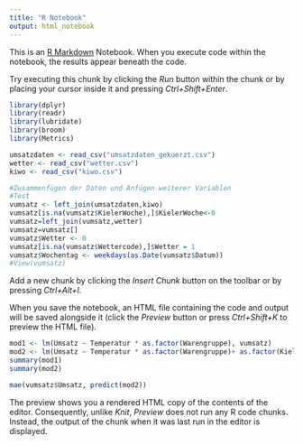 ```yaml
---
title: "R Notebook"
output: html_notebook
---
```


This is an [R Markdown](http://rmarkdown.rstudio.com) Notebook. When you execute code within the notebook, the results appear beneath the code. 

Try executing this chunk by clicking the *Run* button within the chunk or by placing your cursor inside it and pressing *Ctrl+Shift+Enter*. 

```r

library(dplyr)
library(readr)
library(lubridate)
library(broom)
library(Metrics)

umsatzdaten <- read_csv("umsatzdaten_gekuerzt.csv")
wetter <- read_csv("wetter.csv")
kiwo <- read_csv("kiwo.csv")

#Zusammenfügen der Daten und Anfügen weiterer Variablen
#Test
vumsatz <- left_join(umsatzdaten,kiwo)
vumsatz[is.na(vumsatz$KielerWoche),]$KielerWoche<-0
vumsatz=left_join(vumsatz,wetter)
vumsatz=vumsatz[]
vumsatz$Wetter <- 0
vumsatz[is.na(vumsatz$Wettercode),]$Wetter = 1
vumsatz$Wochentag <- weekdays(as.Date(vumsatz$Datum))
#View(vumsatz)
```

Add a new chunk by clicking the *Insert Chunk* button on the toolbar or by pressing *Ctrl+Alt+I*.

When you save the notebook, an HTML file containing the code and output will be saved alongside it (click the *Preview* button or press *Ctrl+Shift+K* to preview the HTML file).
```r
mod1 <- lm(Umsatz ~ Temperatur * as.factor(Warengruppe), vumsatz)
mod2 <- lm(Umsatz ~ Temperatur * as.factor(Warengruppe)+ as.factor(KielerWoche) * as.factor(Warengruppe)+Datum  * as.factor(Warengruppe)+ as.factor(Wochentag) * as.factor(Warengruppe), vumsatz)
summary(mod1)
summary(mod2)

mae(vumsatz$Umsatz, predict(mod2))
```

The preview shows you a rendered HTML copy of the contents of the editor. Consequently, unlike *Knit*, *Preview* does not run any R code chunks. Instead, the output of the chunk when it was last run in the editor is displayed.
